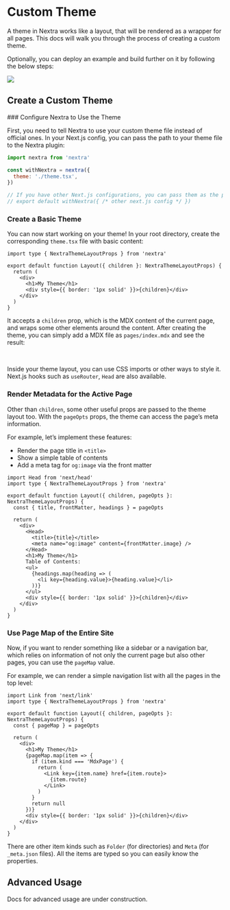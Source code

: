 
# Custom Theme

A theme in Nextra works like a layout, that will be rendered as a wrapper for
all pages. This docs will walk you through the process of creating a custom
theme.

Optionally, you can deploy an example and build further on it by following the
below steps:

[![](https://vercel.com/button)](https://vercel.com/new/clone?s=https%3A%2F%2Fgithub.com%2Fshuding%2Fnextra-example&showOptionalTeamCreation=false)

## Create a Custom Theme

<Steps>
### Configure Nextra to Use the Theme

First, you need to tell Nextra to use your custom theme file instead of official
ones. In your Next.js config, you can pass the path to your theme file to the
Nextra plugin:

```js {4} filename="next.config.mjs"
import nextra from 'nextra'

const withNextra = nextra({
  theme: './theme.tsx',
})

// If you have other Next.js configurations, you can pass them as the parameter:
// export default withNextra({ /* other next.js config */ })
```

### Create a Basic Theme

You can now start working on your theme! In your root directory, create the
corresponding `theme.tsx` file with basic content:

```tsx filename="theme.tsx" /children/
import type { NextraThemeLayoutProps } from 'nextra'

export default function Layout({ children }: NextraThemeLayoutProps) {
  return (
    <div>
      <h1>My Theme</h1>
      <div style={{ border: '1px solid' }}>{children}</div>
    </div>
  )
}
```

It accepts a `children` prop, which is the MDX content of the current page, and
wraps some other elements around the content. After creating the theme, you can
simply add a MDX file as `pages/index.mdx` and see the result:


<Screenshot src={customThemeImage} alt="Custom theme" />

<br />

Inside your theme layout, you can use CSS imports or other ways to style it.
Next.js hooks such as `useRouter`, `Head` are also available.

### Render Metadata for the Active Page

Other than `children`, some other useful props are passed to the theme layout
too. With the `pageOpts` props, the theme can access the page’s meta
information.

For example, let’s implement these features:

- Render the page title in `<title>`
- Show a simple table of contents
- Add a meta tag for `og:image` via the front matter

```tsx filename="theme.tsx" /pageOpts/
import Head from 'next/head'
import type { NextraThemeLayoutProps } from 'nextra'

export default function Layout({ children, pageOpts }: NextraThemeLayoutProps) {
  const { title, frontMatter, headings } = pageOpts

  return (
    <div>
      <Head>
        <title>{title}</title>
        <meta name="og:image" content={frontMatter.image} />
      </Head>
      <h1>My Theme</h1>
      Table of Contents:
      <ul>
        {headings.map(heading => (
          <li key={heading.value}>{heading.value}</li>
        ))}
      </ul>
      <div style={{ border: '1px solid' }}>{children}</div>
    </div>
  )
}
```

### Use Page Map of the Entire Site

Now, if you want to render something like a sidebar or a navigation bar, which
relies on information of not only the current page but also other pages, you can
use the `pageMap` value.

For example, we can render a simple navigation list with all the pages in the
top level:

```tsx filename="theme.tsx" /pageMap/
import Link from 'next/link'
import type { NextraThemeLayoutProps } from 'nextra'

export default function Layout({ children, pageOpts }: NextraThemeLayoutProps) {
  const { pageMap } = pageOpts

  return (
    <div>
      <h1>My Theme</h1>
      {pageMap.map(item => {
        if (item.kind === 'MdxPage') {
          return (
            <Link key={item.name} href={item.route}>
              {item.route}
            </Link>
          )
        }
        return null
      })}
      <div style={{ border: '1px solid' }}>{children}</div>
    </div>
  )
}
```

There are other item kinds such as `Folder` (for directories) and `Meta` (for
`_meta.json` files). All the items are typed so you can easily know the
properties.

</Steps>

## Advanced Usage

<Callout type="warning">
  Docs for advanced usage are under construction.
</Callout>
